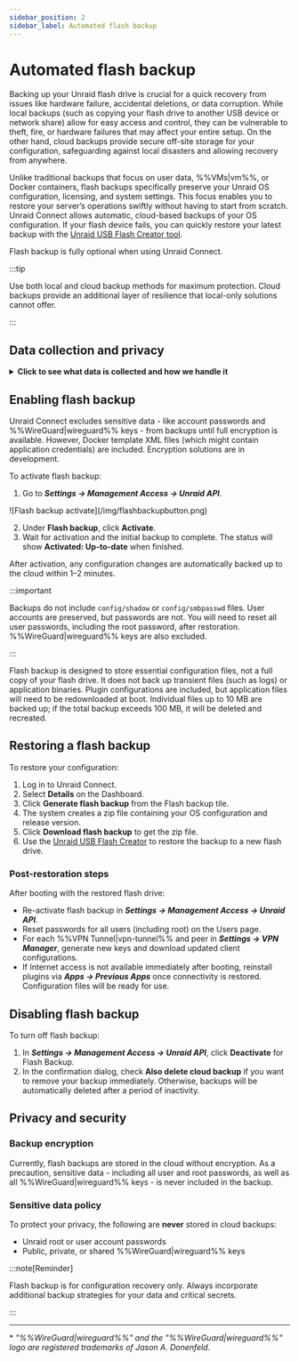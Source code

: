 ```yaml
---
sidebar_position: 2
sidebar_label: Automated flash backup
---
```



# Automated flash backup

Backing up your Unraid flash drive is crucial for a quick recovery from issues like hardware failure, accidental deletions, or data corruption. While local backups (such as copying your flash drive to another USB device or network share) allow for easy access and control, they can be vulnerable to theft, fire, or hardware failures that may affect your entire setup. On the other hand, cloud backups provide secure off-site storage for your configuration, safeguarding against local disasters and allowing recovery from anywhere.

Unlike traditional backups that focus on user data, %%VMs|vm%%, or Docker containers, flash backups specifically preserve your Unraid OS configuration, licensing, and system settings. This focus enables you to restore your server’s operations swiftly without having to start from scratch. Unraid Connect allows automatic, cloud-based backups of your OS configuration. If your flash device fails, you can quickly restore your latest backup with the [Unraid USB Flash Creator tool](https://unraid.net/download).

Flash backup is fully optional when using Unraid Connect.

:::tip

Use both local and cloud backup methods for maximum protection. Cloud backups provide an additional layer of resilience that local-only solutions cannot offer.

:::

## Data collection and privacy

<details>
  <summary><strong>Click to see what data is collected and how we handle it</strong></summary>

  Unraid Connect takes your privacy and data seriously when using flash backup:

  <h4>Purpose</h4>

  Flash backup keeps only the configuration files needed to restore your Unraid OS environment. This helps you recover quickly and maintain service continuity in the event that your flash device encounters a failure.

  <h4>Data collected</h4>

  The backup includes only configuration files, ensuring that sensitive information, such as passwords and %%WireGuard|wireguard%% keys, is excluded. Docker template XML files might be part of the backup and could contain application-specific credentials.

  <h4>Data retention</h4>

  Only the latest backup is kept. If a backup exceeds certain limits—specifically, if individual files exceed 10 MB or the total repository size exceeds 100 MB—it will be deleted and recreated. Backups are also removed when you deactivate the flash backup feature or after a specific period of inactivity.

  <h4>Data sharing</h4>

  Flash backup data is never shared with third parties. It's stored exclusively to provide you with backup and restore services.

</details>

## Enabling flash backup

Unraid Connect excludes sensitive data - like account passwords and %%WireGuard|wireguard%% keys - from backups until full encryption is available. However, Docker template XML files (which might contain application credentials) are included. Encryption solutions are in development.

To activate flash backup:

1. Go to ***Settings → Management Access → Unraid API***.

<div style={{ margin: 'auto', maxWidth: '600px', display: 'flex', flexDirection: 'column', alignItems: 'center' }}>
  ![Flash backup activate](/img/flashbackupbutton.png)
</div>

2. Under **Flash backup**, click **Activate**.
3. Wait for activation and the initial backup to complete. The status will show **Activated: Up-to-date** when finished.

After activation, any configuration changes are automatically backed up to the cloud within 1–2 minutes.

:::important

Backups do not include `config/shadow` or `config/smbpasswd` files. User accounts are preserved, but passwords are not. You will need to reset all user passwords, including the root password, after restoration. %%WireGuard|wireguard%% keys are also excluded.

:::

Flash backup is designed to store essential configuration files, not a full copy of your flash drive. It does not back up transient files (such as logs) or application binaries. Plugin configurations are included, but application files will need to be redownloaded at boot. Individual files up to 10 MB are backed up; if the total backup exceeds 100 MB, it will be deleted and recreated.

## Restoring a flash backup

To restore your configuration:

1. Log in to Unraid Connect.
2. Select **Details** on the Dashboard.
3. Click **Generate flash backup** from the Flash backup tile.
4. The system creates a zip file containing your OS configuration and release version.
5. Click **Download flash backup** to get the zip file.
6. Use the [Unraid USB Flash Creator](https://unraid.net/download) to restore the backup to a new flash drive.

### Post-restoration steps

After booting with the restored flash drive:

- Re-activate flash backup in ***Settings → Management Access → Unraid API***.
- Reset passwords for all users (including root) on the Users page.
- For each %%VPN Tunnel|vpn-tunnel%% and peer in ***Settings → VPN Manager***, generate new keys and download updated client configurations.
- If Internet access is not available immediately after booting, reinstall plugins via ***Apps → Previous Apps*** once connectivity is restored. Configuration files will be ready for use.

## Disabling flash backup

To turn off flash backup:

1. In ***Settings → Management Access → Unraid API***, click **Deactivate** for Flash Backup.
2. In the confirmation dialog, check **Also delete cloud backup** if you want to remove your backup immediately. Otherwise, backups will be automatically deleted after a period of inactivity.

## Privacy and security

### Backup encryption

Currently, flash backups are stored in the cloud without encryption. As a precaution, sensitive data - including all user and root passwords, as well as all %%WireGuard|wireguard%% keys - is never included in the backup.

### Sensitive data policy

To protect your privacy, the following are **never** stored in cloud backups:

- Unraid root or user account passwords
- Public, private, or shared %%WireGuard|wireguard%% keys

:::note[Reminder]

Flash backup is for configuration recovery only. Always incorporate additional backup strategies for your data and critical secrets.

:::

---

\* *"%%WireGuard|wireguard%%" and the "%%WireGuard|wireguard%%" logo are registered trademarks of Jason A. Donenfeld.*
